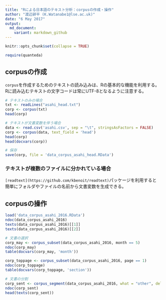 ```yaml
---
title: "Rによる日本語のテキスト分析：corpusの作成・操作"
author: "渡辺耕平 (K.Watanabe1@lse.ac.uk)"
date: "6 May 2017"
output:
  md_document:
    variant: markdown_github
---
```


```r
knitr::opts_chunk$set(collapse = TRUE)
```

```r
require(quanteda)
```

## corpusの作成
`corpus`を作成するためのテキストの読み込みは、Rの基本的な機能を利用する。Rに読み込むテキストの文字コードは常にUTF-8となるように注意する。

```r

# テキストのみの場合
txt <- readLines("asahi_head.txt")
corp <- corpus(txt)
head(corp)

# テキストが文書変数を伴う場合
data <- read.csv('asahi.csv', sep = "\t", stringsAsFactors = FALSE)
corp <- corpus(data, text_field = 'head')
head(corp)
head(docvars(corp))

# 保存
save(corp, file = 'data_corpus_asahi_head.RData')

```
### テキストが複数のファイルに分かれている場合
`[readtext](https://github.com/kbenoit/readtext)`パッケージを利用すると簡単にフォルダやファイルの名前から文書変数を生成できる。

## corpusの操作
```r
load('data_corpus_asahi_2016.RData')
ndoc(data_corpus_asahi_2016)
texts(data_corpus_asahi_2016)[[1]]
texts(data_corpus_asahi_2016)[[2]]

# 文書の選択
corp_may <- corpus_subset(data_corpus_asahi_2016, month == 5)
ndoc(corp_may)
table(docvars(corp_may, 'month'))

corp_toppage <- corpus_subset(data_corpus_asahi_2016, page == 1)
ndoc(corp_toppage)
table(docvars(corp_toppage, 'section'))

# 文書の分割
corp_sent <- corpus_segment(data_corpus_asahi_2016, what = "other", delimiter = "。")
ndoc(corp_sent)
head(texts(corp_sent))

```